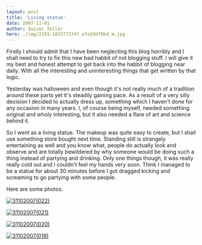 ```yaml
---
layout: post
title: 'Living statue'
date: 2007-11-01
author: Swizec Teller
hero: ./img/2191-1815772747_efe2ddf0b4_m.jpg
---
```

Firstly I should admit that I have been neglecting this blog horribly and I shall need to try to fix this new bad habbit of not blogging stuff. I will give it my best and honest attempt to get back into the habbit of blogging near daily. With all the interesting and uninteresting things that get written by that logic.

Yesterday was halloween and even though it's not really much of a tradition around these parts yet it's steadily gaining pace. As a result of a very silly decision I decided to actually dress up, something which I haven't done for any occasion in many years. I, of course being myself, needed something original and wholy interesting, but it also needed a flare of art and science behind it.

So I went as a living statue. The makeup was quite easy to create, but I shall use something store bought next time. Standing still is strangely entertaining as well and you know what, people do actually look and observe and are totally bewildered by why someone would be doing such a thing instead of partying and drinking. Only one things though, it was really really cold out and I couldn't feel my hands very soon. Think I managed to be a statue for about 30 minutes before I got dragged kicking and screaming to go partying with some people.

Here are some photos.

[![31102007(022)](./img/2191-1815772747_efe2ddf0b4_m.jpg)](http://www.flickr.com/photos/swiz/1815772747/ "Photo Sharing")

[![31102007(021)](./img/2265-1815772731_68e2e9c83a_m.jpg)](http://www.flickr.com/photos/swiz/1815772731/ "Photo Sharing")

[![31102007(020)](./img/2040-1815772717_48693f5016_m.jpg)](http://www.flickr.com/photos/swiz/1815772717/ "Photo Sharing")

[![31102007(019)](./img/2342-1815772705_4d4b2303da_m.jpg)](http://www.flickr.com/photos/swiz/1815772705/ "Photo Sharing")